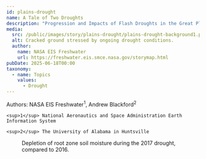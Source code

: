 ```yaml
---
id: plains-drought
name: A Tale of Two Droughts
description: "Progression and Impacts of Flash Droughts in the Great Plains as captured by NASA Models and Earth Observations"
media:
  src: /public/images/story/plains-drought/plains-drought-background1.png
  alt: Cracked ground stressed by ongoing drought conditions.
  author:
    name: NASA EIS Freshwater
    url: https://freshwater.eis.smce.nasa.gov/storymap.html
pubDate: 2025-06-18T00:00
taxonomy:
  - name: Topics
    values:
      - Drought
---
```


<Block>
  <Prose>
    Authors: NASA EIS Freshwater<sup>1</sup>, Andrew Blackford<sup>2</sup>

    <sup>1</sup> National Aeronautics and Space Administration Earth Information System

    <sup>2</sup> The University of Alabama in Huntsville
  </Prose>
</Block>

<Block>
  <Figure>
    <Chart
      dataPath="/public/charts/story/plains-drought-root-zone-soil-moisture.csv"
      dateFormat="%m/%d/%Y %H:%M" 
      idKey='Year' 
      xKey='DateTime' 
      yKey='RZSM' 
      yAxisLabel='Root Zone Soil Moisture (Standardized Anomalies)'
    />
    <Caption 
      attrAuthor='NASA' 
      attrUrl='https://nasa.gov/'
    >
    Depletion of root zone soil moisture during the 2017 drought, compared to 2016. 
    </Caption> 
  </Figure>
</Block>